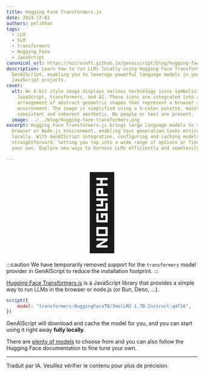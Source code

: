 ```yaml
---
title: Hugging Face Transformers.js
date: 2024-12-02
authors: pelikhan
tags:
  - LLM
  - SLM
  - transformers
  - Hugging Face
  - JavaScript
canonical_url: https://microsoft.github.io/genaiscript/blog/hugging-face-transformers
description: Learn how to run LLMs locally using Hugging Face Transformers.js in
  GenAIScript, enabling you to leverage powerful language models in your
  JavaScript projects.
cover:
  alt: An 8-bit style image displays various technology icons symbolizing
    JavaScript, transformers, and AI. These icons are integrated into an
    arrangement of abstract geometric shapes that represent a browser and server
    environment. The image is simplified using a 5-color palette, maintaining a
    consistent and coherent aesthetic. No people or text are present.
  image: ../../blog/hugging-face-transformers.png
excerpt: Hugging Face Transformers.js brings large language models to your
  browser or Node.js environment, enabling text generation tasks entirely
  locally. With GenAIScript integration, configuring and caching models is
  straightforward, letting you tap into a wide range of options or fine-tune
  your own. Explore new ways to harness LLMs efficiently and seamlessly.

---
```



<BlogNarration />

<p style="text-align:center">
  <span style="font-size: 12rem;">🤗</span>
</p>

:::caution
We have temporarily removed support for the `transformers` model provider in GenAIScript to reduce
the installation footprint.
:::

[Hugging Face Transformers.js](https://huggingface.co/docs/transformers.js/index)
is a JavaScript library that provides a simple way to run LLMs in the browser or node.js (or Bun, Deno, ...).

```js 'model: "transformers:HuggingFaceTB/SmolLM2-1.7B-Instruct:q4f16"'
script({
    model: "transformers:HuggingFaceTB/SmolLM2-1.7B-Instruct:q4f16",
})
```

GenAIScript will download and cache the model for you, and you can start using it right away
**fully locally**.

There are [plenty of models](https://huggingface.co/models?pipeline_tag=text-generation\&library=transformers.js) to choose from and you can also follow the Hugging Face documentation to fine tune your own.

<hr />

Traduit par IA. Veuillez vérifier le contenu pour plus de précision.
